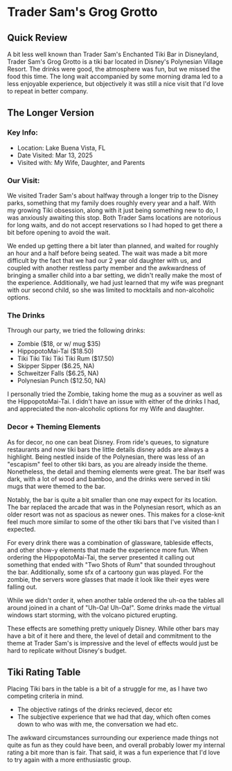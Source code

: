 # Trader Sam's Grog Grotto

## Quick Review

A bit less well known than Trader Sam's Enchanted Tiki Bar in Disneyland, Trader Sam's Grog Grotto is a tiki bar located in Disney's Polynesian Village Resort. The drinks were good, the atmosphere was fun, but we missed the food this time. The long wait accompanied by some morning drama led to a less enjoyable experience, but objectively it was still a nice visit that I'd love to repeat in better company.

## The Longer Version

### Key Info:

- Location: Lake Buena Vista, FL
- Date Visited: Mar 13, 2025
- Visited with: My Wife, Daughter, and Parents

### Our Visit:

We visited Trader Sam's about halfway through a longer trip to the Disney parks, something that my family does roughly every year and a half. With my growing Tiki obsession, along with it just being something new to do, I was anxiously awaiting this stop. Both Trader Sams locations are notorious for long waits, and do not accept reservations so I had hoped to get there a bit before opening to avoid the wait.

We ended up getting there a bit later than planned, and waited for roughly an hour and a half before being seated. The wait was made a bit more difficult by the fact that we had our 2 year old daughter with us, and coupled with another restless party member and the awkwardness of bringing a smaller child into a bar setting, we didn't really make the most of the experience. Additionally, we had just learned that my wife was pregnant with our second child, so she was limited to mocktails and non-alcoholic options.

### The Drinks

Through our party, we tried the following drinks:

- Zombie ($18, or w/ mug $35)
- HippopotoMai-Tai ($18.50)
- Tiki Tiki Tiki Tiki Tiki Rum ($17.50)
- Skipper Sipper ($6.25, NA)
- Schweitzer Falls ($6.25, NA)
- Polynesian Punch ($12.50, NA)

I personally tried the Zombie, taking home the mug as a souviner as well as the HippopotoMai-Tai. I didn't have an issue with either of the drinks I had, and appreciated the non-alcoholic options for my Wife and daughter.

### Decor + Theming Elements

As for decor, no one can beat Disney. From ride's queues, to signature restaurants and now tiki bars the little details disney adds are always a highlight. Being nestled inside of the Polynesian, there was less of an "escapism" feel to other tiki bars, as you are already inside the theme. Nonetheless, the detail and theming elements were great. The bar itself was dark, with a lot of wood and bamboo, and the drinks were served in tiki mugs that were themed to the bar.

Notably, the bar is quite a bit smaller than one may expect for its location. The bar replaced the arcade that was in the Polynesian resort, which as an older resort was not as spacious as newer ones. This makes for a close-knit feel much more similar to some of the other tiki bars that I've visited than I expected.

For every drink there was a combination of glassware, tableside effects, and other show-y elements that made the experience more fun. When ordering the HippopotoMai-Tai, the server presented it calling out something that ended with "Two Shots of Rum" that sounded throughout the bar. Additionally, some sfx of a cartoony gun was played. For the zombie, the servers wore glasses that made it look like their eyes were falling out.

While we didn't order it, when another table ordered the uh-oa the tables all around joined in a chant of "Uh-Oa! Uh-Oa!". Some drinks made the virtual windows start storming, with the volcano pictured erupting.

These effects are something pretty uniquely Disney. While other bars may have a bit of it here and there, the level of detail and commitment to the theme at Trader Sam's is impressive and the level of effects would just be hard to replicate without Disney's budget.

## Tiki Rating Table

Placing Tiki bars in the table is a bit of a struggle for me, as I have two competing criteria in mind.

- The objective ratings of the drinks recieved, decor etc
- The subjective experience that we had that day, which often comes down to who was with me, the conversation we had etc.

The awkward circumstances surrounding our experience made things not quite as fun as they could have been, and overall probably lower my internal rating a bit more than is fair. That said, it was a fun experience that I'd love to try again with a more enthusiastic group.

<TikiTable />
